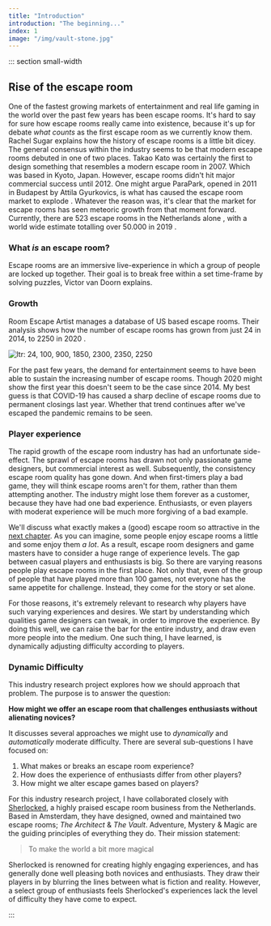 ```yaml
---
title: "Introduction"
introduction: "The beginning..."
index: 1
image: "/img/vault-stone.jpg"
---
```



::: section small-width

## Rise of the escape room

One of the fastest growing markets of entertainment and real life gaming in the world over the past few years has been escape rooms. It's hard to say for sure how escape rooms really came into existence, because it's up for debate _what counts_ as the first escape room as we currently know them. Rachel Sugar explains how the history of escape rooms is a little bit dicey. The general consensus within the industry seems to be that modern escape rooms debuted in one of two places. Takao Kato was certainly the first to design something that resembles a modern escape room in 2007. Which was based in Kyoto, Japan. However, escape rooms didn't hit major commercial success until 2012. One might argue ParaPark, opened in 2011 in Budapest by Attila Gyurkovics, is what has caused the escape room market to explode <Citation id="sugar_2019_the" />. Whatever the reason was, it's clear that the market for escape rooms has seen meteoric growth from that moment forward. Currently, there are 523 escape rooms in the Netherlands alone <Citation id="escapetalk_vind" />, with a world wide estimate totalling over 50.000 in 2019 <Citation id="thelogicescapesme_2019_international" />.

### What _is_ an escape room?

Escape rooms are an immersive live-experience in which a group of people are locked up together. Their goal is to break free within a set time-frame by solving puzzles, Victor van Doorn explains.

### Growth

Room Escape Artist manages a database of US based escape rooms. Their analysis shows how the number of escape rooms has grown from just 24 in 2014, to 2250 in 2020 <Citation id="spira_2020_6" hideAuthor />.

![ltr: 24, 100, 900, 1850, 2300, 2350, 2250](/img/escape-rooms-us-2014-2020.png "Escape Room growth from 2014 to 2020")

For the past few years, the demand for entertainment seems to have been able to sustain the increasing number of escape rooms. Though 2020 might show the first year this doesn't seem to be the case since 2014. My best guess is that COVID-19 has caused a sharp decline of escape rooms due to permanent closings last year. Whether that trend continues after we've escaped the pandemic remains to be seen.

### Player experience

The rapid growth of the escape room industry has had an unfortunate side-effect. The sprawl of escape rooms has drawn not only passionate game designers, but commercial interest as well. Subsequently, the consistency escape room quality has gone down. And when first-timers play a bad game, they will think escape rooms aren't for them, rather than them attempting another. The industry might lose them forever as a customer, because they have had one bad experience. Enthusiasts, or even players with moderat experience will be much more forgiving of a bad example.

We'll discuss what exactly makes a (good) escape room so attractive in the [next chapter](https://irp.nilswesthoff.com/chapters/literature-basics). As you can imagine, some people enjoy escape rooms a little and some enjoy them _a lot_. As a result, escape room designers and game masters have to consider a huge range of experience levels. The gap between casual players and enthusiasts is big. So there are varying reasons people play escape rooms in the first place. Not only that, even of the group of people that have played more than 100 games, not everyone has the same appetite for challenge. Instead, they come for the story or set alone.

For those reasons, it's extremely relevant to research why players have such varying experiences and desires. We start by understanding which qualities game designers can tweak, in order to improve the experience. By doing this well, we can raise the bar for the entire industry, and draw even more people into the medium. One such thing, I have learned, is dynamically adjusting difficulty according to players.

### Dynamic Difficulty

This industry research project explores how we should approach that problem. The purpose is to answer the question:

**How might we offer an escape room that challenges enthusiasts without alienating novices?**

It discusses several approaches we might use to _dynamically_ and _automatically_ moderate difficulty. There are several sub-questions I have focused on:

1. What makes or breaks an escape room experience?
2. How does the experience of enthusiasts differ from other players?
3. How might we alter escape games based on players?

For this industry research project, I have collaborated closely with [Sherlocked](https://sherlocked.nl), a highly praised escape room business from the Netherlands. Based in Amsterdam, they have designed, owned and maintained two escape rooms; _The Architect_ & _The Vault_. Adventure, Mystery & Magic are the guiding principles of everything they do. Their mission statement:

> To make the world a bit more magical

Sherlocked is renowned for creating highly engaging experiences, and has generally done well pleasing both novices and enthusiasts. They draw their players in by blurring the lines between what is fiction and reality. However, a select group of enthusiasts feels Sherlocked's experiences lack the level of difficulty they have come to expect.

:::
